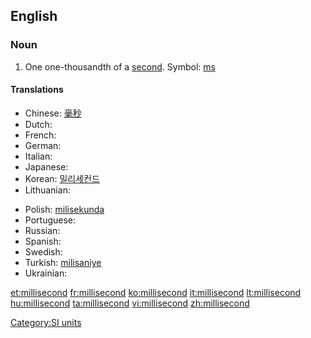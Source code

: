 ==English==

===Noun===
{{en-noun}}

# One one-thousandth of a [[second]]. Symbol: [[ms]]

====Translations====
{{trans-top|one one-thousandth of a second}}
* Chinese: [[毫秒]]
* Dutch: {{t-|nl|milliseconde|m}}
* French: {{t+|fr|milliseconde|f}}
* German: {{t+|de|Millisekunde|f}}
* Italian: {{t+|it|millisecondo|m}}
* Japanese: {{t-|ja|ミリ秒}}
* Korean: [[밀리세컨드]]
* Lithuanian: {{t+|lt|milisekundė|f|xs=Lithuanian}}
{{trans-mid}}
* Polish: [[milisekunda]] {{f}}
* Portuguese: {{t-|pt|milissegundo|m}}
* Russian: {{t+|ru|миллисекунда|f}}
* Spanish: {{t+|es|milisegundo|m}}
* Swedish: {{t|sv|millisekund|c}}
* Turkish: [[milisaniye]]
* Ukrainian:{{t+|uk|мілісекунда|f|xs=Ukrainian}}
{{trans-bottom}}

[[Category:SI units]]

[[et:millisecond]]
[[fr:millisecond]]
[[ko:millisecond]]
[[it:millisecond]]
[[lt:millisecond]]
[[hu:millisecond]]
[[ta:millisecond]]
[[vi:millisecond]]
[[zh:millisecond]]